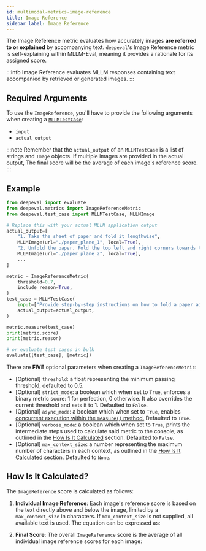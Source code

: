 ```yaml
---
id: multimodal-metrics-image-reference
title: Image Reference
sidebar_label: Image Reference
---
```



The Image Reference metric evaluates how accurately images **are referred to or explained** by accompanying text. `deepeval`'s Image Reference metric is self-explaining within MLLM-Eval, meaning it provides a rationale for its assigned score.

:::info
Image Reference evaluates MLLM responses containing text accompanied by retrieved or generated images.
:::

## Required Arguments

To use the `ImageReference`, you'll have to provide the following arguments when creating a [`MLLMTestCase`](/docs/evaluation-test-cases#mllm-test-case):

- `input`
- `actual_output`

:::note
Remember that the `actual_output` of an `MLLMTestCase` is a list of strings and `Image` objects. If multiple images are provided in the actual output, The final score will be the average of each image's reference score.
:::

## Example

```python
from deepeval import evaluate
from deepeval.metrics import ImageReferenceMetric
from deepeval.test_case import MLLMTestCase, MLLMImage

# Replace this with your actual MLLM application output
actual_output=[
    "1. Take the sheet of paper and fold it lengthwise",
    MLLMImage(url="./paper_plane_1", local=True),
    "2. Unfold the paper. Fold the top left and right corners towards the center.",
    MLLMImage(url="./paper_plane_2", local=True),
    ...
]

metric = ImageReferenceMetric(
    threshold=0.7,
    include_reason=True,
)
test_case = MLLMTestCase(
    input=["Provide step-by-step instructions on how to fold a paper airplane."],
    actual_output=actual_output,
)

metric.measure(test_case)
print(metric.score)
print(metric.reason)

# or evaluate test cases in bulk
evaluate([test_case], [metric])
```

There are **FIVE** optional parameters when creating a `ImageReferenceMetric`:

- [Optional] `threshold`: a float representing the minimum passing threshold, defaulted to 0.5.
- [Optional] `strict_mode`: a boolean which when set to `True`, enforces a binary metric score: 1 for perfection, 0 otherwise. It also overrides the current threshold and sets it to 1. Defaulted to `False`.
- [Optional] `async_mode`: a boolean which when set to `True`, enables [concurrent execution within the `measure()` method.](/docs/metrics-introduction#measuring-metrics-in-async) Defaulted to `True`.
- [Optional] `verbose_mode`: a boolean which when set to `True`, prints the intermediate steps used to calculate said metric to the console, as outlined in the [How Is It Calculated](#how-is-it-calculated) section. Defaulted to `False`.
- [Optional] `max_context_size`: a number representing the maximum number of characters in each context, as outlined in the [How Is It Calculated](#how-is-it-calculated) section. Defaulted to `None`.

## How Is It Calculated?

The `ImageReference` score is calculated as follows:

1. **Individual Image Reference**: Each image's reference score is based on the text directly above and below the image, limited by a `max_context_size` in characters. If `max_context_size` is not supplied, all available text is used. The equation can be expressed as:

<Equation formula="R_i = f(\text{Context}_{\text{above}}, \text{Context}_{\text{below}}, \text{Image}_i)" />

2. **Final Score**: The overall `ImageReference` score is the average of all individual image reference scores for each image:

<Equation formula="O = \frac{\sum_{i=1}^n R_i}{n}" />
